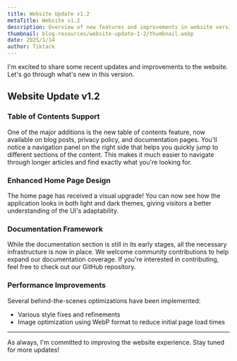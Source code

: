 ```yaml
---
title: Website Update v1.2
metaTitle: Website v1.2
description: Overview of new features and improvements in website version 1.2
thumbnail: blog-resources/website-update-1-2/thumbnail.webp
date: 2025/1/14
author: Tiktack
---
```


I'm excited to share some recent updates and improvements to the website. Let's go through what's new in this version.
## Website Update v1.2

### Table of Contents Support

One of the major additions is the new table of contents feature, now available on blog posts, privacy policy, and documentation pages. You'll notice a navigation panel on the right side that helps you quickly jump to different sections of the content. This makes it much easier to navigate through longer articles and find exactly what you're looking for.

### Enhanced Home Page Design

The home page has received a visual upgrade! You can now see how the application looks in both light and dark themes, giving visitors a better understanding of the UI's adaptability.

### Documentation Framework

While the documentation section is still in its early stages, all the necessary infrastructure is now in place. We welcome community contributions to help expand our documentation coverage. If you're interested in contributing, feel free to check out our GitHub repository.

### Performance Improvements

Several behind-the-scenes optimizations have been implemented:
- Various style fixes and refinements
- Image optimization using WebP format to reduce initial page load times

---

As always, I'm committed to improving the website experience. Stay tuned for more updates!
